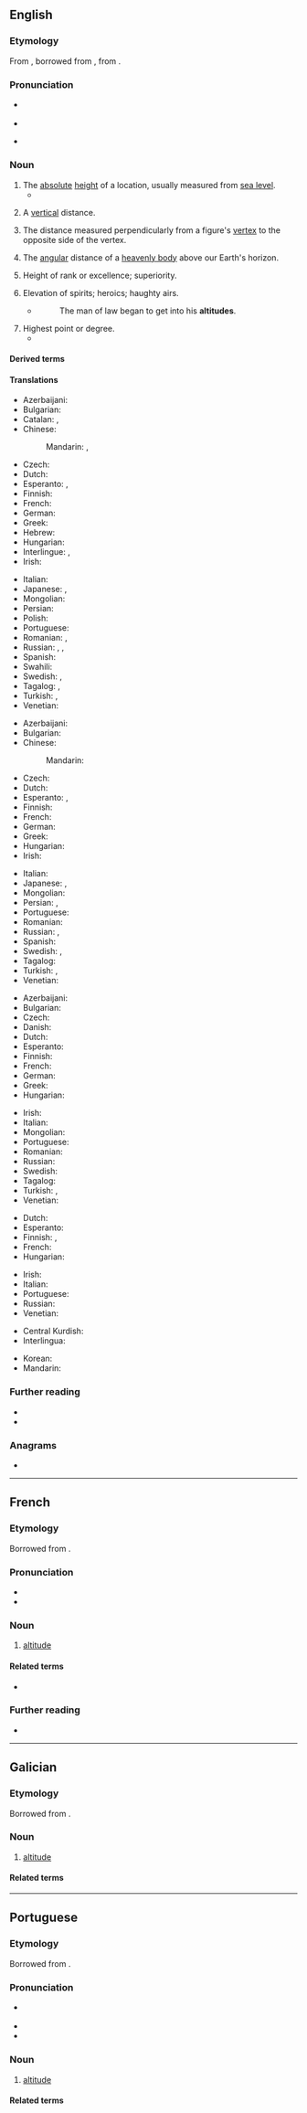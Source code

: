 ==English==
{{wikipedia}}

===Etymology===
From {{inh|en|enm|-}}, borrowed from {{bor|en|la|altitūdō|t=height}}, from {{m|la|altus|t=high}}.

===Pronunciation===
* {{a|UK}} {{IPA|en|/ˈælt.ɪˌtjuːd/|/ˈælt.ɪˌt͡ʃuːd/}}
* {{audio|en|LL-Q1860 (eng)-Vealhurl-altitude.wav ‎|Audio (UK)}}
* {{a|US}} {{IPA|en|/ˈælt.ɪˌtuːd/}}

===Noun===
{{en-noun|~}}

# The [[absolute]] [[height]] of a location, usually measured from [[sea level]].
#* {{quote-journal|en|date=2013-06-07|author=David Simpson| volume=188| issue=26| page=36| magazine={{w|The Guardian Weekly}}| title=[http://www.guardian.co.uk/books/2013/may/18/falling-upwards-richard-holmes-review Fantasy of navigation]| passage=Like most human activities, ballooning has sponsored heroes and hucksters and a good deal in between. For every dedicated scientist patiently recording atmospheric pressure and wind speed while shivering at high '''altitudes''', there is a carnival barker with a bevy of pretty girls willing to dangle from a basket or parachute down to earth.}}
#: {{ux|en|As the '''altitude''' increases, the temperature gets lower, so remember to bring warm clothes to the mountains.}}
# A [[vertical]] distance.
# {{lb|en|geometry}} The distance measured perpendicularly from a figure's [[vertex]] to the opposite side of the vertex.
#: {{ux|en|The perpendicular height of a triangle is known as its '''altitude'''.}}
# {{lb|en|astronomy}} The [[angular]] distance of a [[heavenly body]] above our Earth's horizon.
# Height of rank or excellence; superiority.
#: {{rfquotek|en|Jonathan Swift}}
# {{lb|en|dated|in the plural}} Elevation of spirits; heroics; haughty airs.
#* {{rfdatek|en|Sir Walter Scott}}
#*: The man of law began to get into his '''altitudes'''.
#: {{rfquotek|en|Richardson}}
# Highest point or degree.
#* {{RQ:Shakespeare Coriolanus|I|i|passage=He is [proud] even to the '''altitude''' of his virtue.}}

====Derived terms====
{{col3|en
|high-altitude
|low-altitude
|medium-altitude
}}

====Translations====
{{trans-top|absolute height}}
* Azerbaijani: {{t|az|yüksəklik}}
* Bulgarian: {{t|bg|[[надморски|надмо́рска]] [[височина́]]|f}}
* Catalan: {{t+|ca|altitud|f}}, {{t+|ca|alçada|f}}
* Chinese:
*: Mandarin: {{t+|cmn|海拔|tr=hǎibá}}, {{t+|cmn|高度|tr=gāodù}}
* Czech: {{t+|cs|nadmořská výška|f}}
* Dutch: {{t+|nl|hoogte}}
* Esperanto: {{t|eo|alteco}}, {{t+|eo|alto}}
* Finnish: {{t+|fi|korkeus}}
* French: {{t+|fr|altitude|f}}
* German: {{t+|de|Höhe|f}}
* Greek: {{t+|el|υψόμετρο|n}}
* Hebrew: {{t+|he|רום|m|tr=rom / rum}}
* Hungarian: {{t+|hu|magasság}}
* Interlingue: {{t|ie|altitudine}}, {{t|ie|altore}}
* Irish: {{t|ga|airde|f}}
{{trans-mid}}
* Italian: {{t+|it|altitudine|f}}
* Japanese: {{t+|ja|海抜|tr=kaibatsu}}, {{t+|ja|高度|tr=kōdo}}
* Mongolian: {{t+|mn|өндөр}}
* Persian: {{t+|fa|فرازا|tr=farāzā}}
* Polish: {{t|pl|[[wysokość]] [[bezwzględna]]|f}}
* Portuguese: {{t+|pt|altitude|f}}
* Romanian: {{t+|ro|altitudine|f}}, {{t+|ro|înălțime|f}}
* Russian: {{t+|ru|высота́|f}}, {{t|ru|[[высота́]] [[над]] [[уровень|у́ровнем]] [[море|мо́ря]]|f}}, {{t+|ru|альтиту́да|f}}
* Spanish: {{t+|es|altitud|p}}
* Swahili: {{t+|sw|kimo}}
* Swedish: {{t+|sv|altitud|c}}, {{t+|sv|höjd|c}}
* Tagalog: {{t|tl|tayog}}, {{t|tl|layog}}
* Turkish: {{t+|tr|irtifa}}, {{t+|tr|yükseklik}}
* Venetian: {{t|vec|altézsa|f}}
{{trans-bottom}}

{{trans-top|distance measured upwards}}
* Azerbaijani: {{t|az|yüksəklik}}
* Bulgarian: {{t+|bg|височина́|f}}
* Chinese:
*: Mandarin: {{t+|cmn|高度|tr=gāodù}}
* Czech: {{t+|cs|výška|f}}
* Dutch: {{t+|nl|hoogte}}
* Esperanto: {{t|eo|alteco}}, {{t+|eo|alto}}
* Finnish: {{t+|fi|korkeus}}
* French: {{t+|fr|altitude|f}}
* German: {{t+|de|Höhe|f}}
* Greek: {{t+|el|ύψος|n}}
* Hungarian: {{t+|hu|magasság}}
* Irish: {{t|ga|airde|f}}
{{trans-mid}}
* Italian: {{t+|it|altezza|f}}
* Japanese: {{t+|ja|高さ|tr=takasa}}, {{t+|ja|高度|tr=kōdo}}
* Mongolian: {{t+|mn|өндөр}}
* Persian: {{t+|fa|فرازا|tr=farāzā}}, {{t+|fa|بلندا|tr=bolandā}}
* Portuguese: {{t+|pt|altitude|f}}
* Romanian: {{t+|ro|înălțime}}
* Russian: {{t+|ru|высота́|f}}, {{t+|ru|возвы́шенность|f}} {{qualifier|elevation}}
* Spanish: {{t+|es|altura|f}}
* Swedish: {{t+|sv|höjd|c}}, {{t+|sv|altitud|c}}
* Tagalog: {{t|tl|tayog}}
* Turkish: {{t+|tr|irtifa}}, {{t+|tr|yükseklik}}
* Venetian: {{t|vec|altézsa|f}}
{{trans-bottom}}

{{trans-top|distance measured perpendicularly from a figure's vertex to the opposite side of the vertex}}
* Azerbaijani: {{t|az|yüksəklik}}
* Bulgarian: {{t+|bg|височина́|f}}
* Czech: {{t+|cs|výška|f}}
* Danish: {{t+|da|højde|c}}
* Dutch: {{t+|nl|hoogte}}
* Esperanto: {{t|eo|alteco}}
* Finnish: {{t+|fi|korkeus}}
* French: {{t+|fr|hauteur|f}}
* German: {{t+|de|Höhe|f}}
* Greek: {{t+|el|ύψος|n}}
* Hungarian: {{t+|hu|magasság}}
{{trans-mid}}
* Irish: {{t|ga|airde|f}}
* Italian: {{t+|it|altezza|f}}
* Mongolian: {{t+|mn|өндөр}}
* Portuguese: {{t+|pt|altitude|f}}
* Romanian: {{t+|ro|înălțime|f}}
* Russian: {{t+|ru|высота́|f}}
* Swedish: {{t+|sv|höjd|c}}
* Tagalog: {{t|tl|tayog}}
* Turkish: {{t+|tr|irtifa}}, {{t+|tr|yükseklik}}
* Venetian: {{t|vec|altézsa|f}}
{{trans-bottom}}

{{trans-top|distance measured angularly of a heavenly body}}
* Dutch: {{t+|nl|hoogte}}
* Esperanto: {{t|eo|alteco}}
* Finnish: {{t+|fi|korkeus}}, {{t|fi|korkeuskulma}}
* French: {{t+|fr|altitude|f}}
* Hungarian: {{t+|hu|magasság}}
{{trans-mid}}
* Irish: {{t|ga|airde|f}}
* Italian: {{t+|it|altezza|f}}
* Portuguese: {{t+|pt|altitude|f}}
* Russian: {{t|ru|у́гол возвыше́ния|m}}
* Venetian: {{t|vec|altézsa|f}}
{{trans-bottom}}

{{checktrans-top}}
* Central Kurdish: {{t-check|ckb|بەرزی}}
* Interlingua: {{t-check|ia|altitude}}
{{trans-mid}}
* Korean: {{t+check|ko|고도}}
* Mandarin: {{t+check|cmn|海拔}}
{{trans-bottom}}

===Further reading===
* {{R:Webster 1913}}
* {{R:Century 1911}}

===Anagrams===
* {{anagrams|en|a=adeilttu|latitude}}

----

==French==

===Etymology===
Borrowed from {{bor|fr|la|altitūdō}}.

===Pronunciation===
* {{fr-IPA}}
* {{audio|fr|Fr-altitude.ogg|Audio}}

===Noun===
{{fr-noun|f}}

# [[#English|altitude]]

====Related terms====
* {{l|fr|haut}}

===Further reading===
* {{R:TLFi}}

----

==Galician==

===Etymology===
Borrowed from {{bor|gl|la|altitūdō}}.

===Noun===
{{gl-noun|f}}

# [[#English|altitude]]

====Related terms====
{{col2|gl
|altura
|alto
}}

----

==Portuguese==

===Etymology===
Borrowed from {{bor|pt|la|altitūdō}}.

===Pronunciation===
* {{a|PT}} {{IPA|pt|/aɫ.ti.ˈtu.ðɨ/}}
* {{hyphenation|pt|al|ti|tu|de}}
* {{rhymes|pt|udʒi}}

===Noun===
{{pt-noun|f}}

# [[#English|altitude]]

====Related terms====
{{col3|pt
|alteza
|altura
|alto
}}
